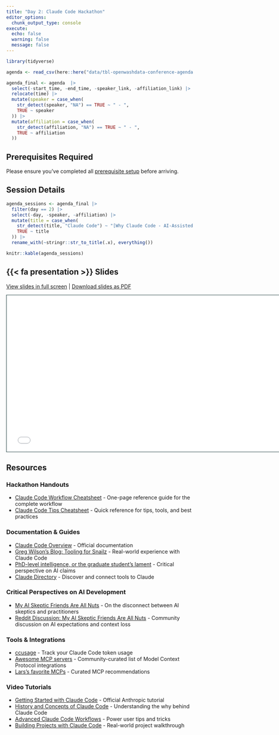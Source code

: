```yaml
---
title: "Day 2: Claude Code Hackathon"
editor_options: 
  chunk_output_type: console
execute:
  echo: false
  warning: false
  message: false
---
```


```r
library(tidyverse)

agenda <- read_csv(here::here("data/tbl-openwashdata-conference-agenda.csv")) 

agenda_final <- agenda  |>
  select(-start_time, -end_time, -speaker_link, -affiliation_link) |>
  relocate(time) |>
  mutate(speaker = case_when(
    str_detect(speaker, "NA") == TRUE ~ " - ",
    TRUE ~ speaker
  )) |>
  mutate(affiliation = case_when(
    str_detect(affiliation, "NA") == TRUE ~ " - ",
    TRUE ~ affiliation
  ))
```

::: {.callout-important}
## Prerequisites Required
Please ensure you've completed all [prerequisite setup](../prerequisites/index.qmd) before arriving.
:::

## Session Details

```r
agenda_sessions <- agenda_final |> 
  filter(day == 2) |> 
  select(-day, -speaker, -affiliation) |> 
  mutate(title = case_when(
    str_detect(title, "Claude Code") ~ "[Why Claude Code - AI-Assisted Creation for GHE](slides/)",
    TRUE ~ title
  )) |> 
  rename_with(~stringr::str_to_title(.x), everything())

knitr::kable(agenda_sessions)
```


## {{< fa presentation >}} Slides

[View slides in full screen](slides.qmd) | [Download slides as PDF](https://github.com/openwashdata-conf/2025/raw/main/day2/why-claude-code-slides.pdf)

```{=html}
<iframe class="slide-deck" src="slides.html" height="420" width="747" style="border: 1px solid #123233;"></iframe>
```

## Resources

### Hackathon Handouts
- [Claude Code Workflow Cheatsheet](workflow-cheatsheet.pdf) - One-page reference guide for the complete workflow
- [Claude Code Tips Cheatsheet](tips-cheatsheet.pdf) - Quick reference for tips, tools, and best practices

### Documentation & Guides
- [Claude Code Overview](https://docs.anthropic.com/en/docs/claude-code/overview) - Official documentation
- [Greg Wilson's Blog: Tooling for Snailz](https://third-bit.com/2025/03/29/tooling-for-snailz/) - Real-world experience with Claude Code
- [PhD-level intelligence, or the graduate student's lament](https://clauswilke.substack.com/p/phd-level-intelligence-or-the-graduate) - Critical perspective on AI claims
- [Claude Directory](https://claude.ai/directory) - Discover and connect tools to Claude

### Critical Perspectives on AI Development
- [My AI Skeptic Friends Are All Nuts](https://fly.io/blog/youre-all-nuts/) - On the disconnect between AI skeptics and practitioners
- [Reddit Discussion: My AI Skeptic Friends Are All Nuts](https://www.reddit.com/r/artificial/comments/1l2138b/my_ai_skeptic_friends_are_all_nuts/) - Community discussion on AI expectations and context loss

### Tools & Integrations
- [ccusage](https://github.com/ryoppippi/ccusage) - Track your Claude Code token usage
- [Awesome MCP servers](https://github.com/punkpeye/awesome-mcp-servers) - Community-curated list of Model Context Protocol integrations
- [Lars's favorite MCPs](https://github.com/stars/larnsce/lists/mcps) - Curated MCP recommendations

### Video Tutorials
- [Getting Started with Claude Code](https://www.youtube.com/watch?v=6eBSHbLKuN0) - Official Anthropic tutorial
- [History and Concepts of Claude Code](https://www.youtube.com/watch?v=Lue8K2jqfKk) - Understanding the why behind Claude Code
- [Advanced Claude Code Workflows](https://www.youtube.com/watch?v=TiNpzxoBPz0&list=LL&index=2&t=4s) - Power user tips and tricks
- [Building Projects with Claude Code](https://www.youtube.com/watch?v=aHTXccrfXC8&t=1223s) - Real-world project walkthrough
